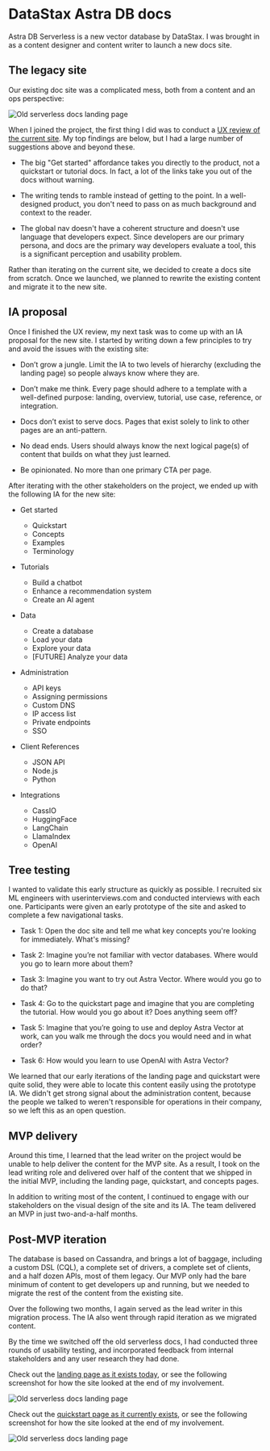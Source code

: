 

<SEO title="DataStax Astra DB docs"/>

# DataStax Astra DB docs

Astra DB Serverless is a new vector database by DataStax.
I was brought in as a content designer and content writer to launch a new docs site.

## The legacy site

Our existing doc site was a complicated mess, both from a content and an ops perspective:

<img src={OldLandingPage} alt="Old serverless docs landing page" class="border" />

When I joined the project, the first thing I did was to conduct a <a href="https://docs.google.com/document/d/1WzvFuYboq0mBvtNf7eQhr3Hva3DfqOZrppjdK5OHNt4/edit?usp=sharing">UX review of the current site</a>.
My top findings are below, but I had a large number of suggestions above and beyond these.

* The big "Get started" affordance takes you directly to the product, not a quickstart or tutorial docs.
In fact, a lot of the links take you out of the docs without warning.

* The writing tends to ramble instead of getting to the point.
In a well-designed product, you don't need to pass on as much background and context to the reader.

* The global nav doesn't have a coherent structure and doesn't use language that developers expect.
Since developers are our primary persona, and docs are the primary way developers evaluate a tool, this is a significant perception and usability problem.

Rather than iterating on the current site, we decided to create a docs site from scratch.
Once we launched, we planned to rewrite the existing content and migrate it to the new site.

## IA proposal

Once I finished the UX review, my next task was to come up with an IA proposal for the new site.
I started by writing down a few principles to try and avoid the issues with the existing site:

* Don’t grow a jungle. Limit the IA to two levels of hierarchy (excluding the landing page) so people always know where they are.

* Don’t make me think. Every page should adhere to a template with a well-defined purpose: landing, overview, tutorial, use case, reference, or integration.

* Docs don’t exist to serve docs. Pages that exist solely to link to other pages are an anti-pattern.

* No dead ends. Users should always know the next logical page(s) of content that builds on what they just learned.

* Be opinionated. No more than one primary CTA per page.

After iterating with the other stakeholders on the project, we ended up with the following IA for the new site:

* Get started

  * Quickstart
  * Concepts
  * Examples
  * Terminology

* Tutorials

  * Build a chatbot
  * Enhance a recommendation system
  * Create an AI agent

* Data

  * Create a database
  * Load your data
  * Explore your data
  * [FUTURE] Analyze your data

* Administration

  * API keys
  * Assigning permissions
  * Custom DNS
  * IP access list
  * Private endpoints
  * SSO

* Client References

  * JSON API
  * Node.js
  * Python

* Integrations

  * CassIO
  * HuggingFace
  * LangChain
  * LlamaIndex
  * OpenAI

## Tree testing

I wanted to validate this early structure as quickly as possible.
I recruited six ML engineers with userinterviews.com and conducted interviews with each one.
Participants were given an early prototype of the site and asked to complete a few navigational tasks.

* Task 1: Open the doc site and tell me what key concepts you're looking for immediately. What's missing?

* Task 2: Imagine you’re not familiar with vector databases. Where would you go to learn more about them?

* Task 3: Imagine you want to try out Astra Vector. Where would you go to do that?

* Task 4: Go to the quickstart page and imagine that you are completing the tutorial. How would you go about it? Does anything seem off?

* Task 5: Imagine that you’re going to use and deploy Astra Vector at work, can you walk me through the docs you would need and in what order?

* Task 6: How would you learn to use OpenAI with Astra Vector?

We learned that our early iterations of the landing page and quickstart were quite solid, they were able to locate this content easily using the prototype IA.
We didn't get strong signal about the administration content, because the people we talked to weren't responsible for operations in their company, so we left this as an open question.

## MVP delivery

Around this time, I learned that the lead writer on the project would be unable to help deliver the content for the MVP site.
As a result, I took on the lead writing role and delivered over half of the content that we shipped in the initial MVP, including the landing page, quickstart, and concepts pages.

In addition to writing most of the content, I continued to engage with our stakeholders on the visual design of the site and its IA.
The team delivered an MVP in just two-and-a-half months.

## Post-MVP iteration

The database is based on Cassandra, and brings a lot of baggage, including a custom DSL (CQL), a complete set of drivers, a complete set of clients, and a half dozen APIs, most of them legacy.
Our MVP only had the bare minimum of content to get developers up and running, but we needed to migrate the rest of the content from the existing site.

Over the following two months, I again served as the lead writer in this migration process.
The IA also went through rapid iteration as we migrated content.

By the time we switched off the old serverless docs, I had conducted three rounds of usability testing, and incorporated feedback from internal stakeholders and any user research they had done.

Check out the <a href="https://docs.datastax.com/en/astra/astra-db-vector/index.html">landing page as it exists today</a>, or see the following screenshot for how the site looked at the end of my involvement.

<img src={NewLandingPage} alt="Old serverless docs landing page" class="border" />

Check out the <a href="https://docs.datastax.com/en/astra/astra-db-vector/get-started/quickstart.html">quickstart page as it currently exists</a>, or see the following screenshot for how the site looked at the end of my involvement.

<img src={NewQuickstartPage} alt="Old serverless docs landing page" class="border" />